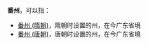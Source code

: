 '''番州'''，可以指：
*[[番州_(隋朝)|番州 (隋朝)]]，隋朝时设置的州，在今广东省境
*[[番州_(唐朝)|番州 (唐朝)]]，唐朝时设置的州，在今广东省境
{{Disambig|Cat=二字中国州名消歧义|F}}